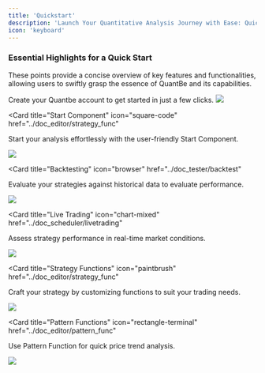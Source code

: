 ```yaml
---
title: 'Quickstart'
description: 'Launch Your Quantitative Analysis Journey with Ease: Quick Start, Powerful Results!'
icon: 'keyboard'
---
```


### Essential Highlights for a Quick Start

These points provide a concise overview of key features and functionalities, allowing users to swiftly grasp the essence of QuantBe and its capabilities.

<CardGroup>

<Card title="Registration" icon="gear" href="/settings/global">
  Create your Quantbe account to get started in just a few clicks.
  <Frame className="mx-auto">
      <img style={{height: "150px"}} src="/images/Register.png" /> 
  </Frame>
</Card>

<Card
  title="Start Component"
  icon="square-code"
  href="../doc_editor/strategy_func"
>
  Start your analysis effortlessly with the user-friendly Start Component.
  <Frame className="mx-auto">
      <img style={{height: "150px"}} src="/images/SC.png" /> 
  </Frame>
</Card>

<Card
  title="Backtesting"
  icon="browser"
  href="../doc_tester/backtest"
>
  Evaluate your strategies against historical data to evaluate performance.
  <Frame className="mx-auto">
      <img style={{height: "150px"}} src="/images/BT.png" /> 
  </Frame>
</Card>


<Card
  title="Live Trading"
  icon="chart-mixed"
  href="../doc_scheduler/livetrading"
>
  Assess strategy performance in real-time market conditions.
  <Frame className="mx-auto">
      <img style={{height: "150px"}} src="/images/LT.png" /> 
  </Frame>
</Card>

<Card
  title="Strategy Functions"
  icon="paintbrush"
  href="../doc_editor/strategy_func"
>
  Craft your strategy by customizing functions to suit your trading needs.
  <Frame className="mx-auto">
      <img style={{height: "150px"}} src="/images/S.png" /> 
  </Frame>
</Card>

<Card
  title="Pattern Functions"
  icon="rectangle-terminal"
  href="../doc_editor/pattern_func"
>
  Use Pattern Function for quick price trend analysis.
  <Frame className="mx-auto">
      <img style={{height: "150px"}} src="/images/P.png" /> 
  </Frame>
</Card>

</CardGroup>


